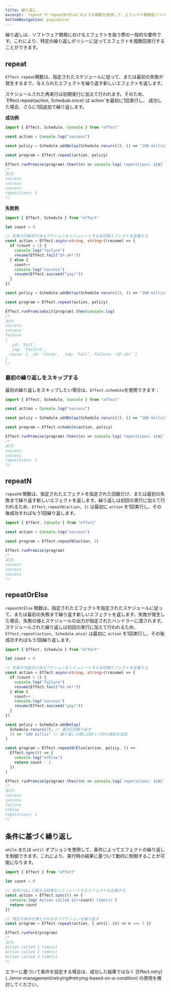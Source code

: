 ```yaml
---
title: 繰り返し
excerpt: `repeat`や`repeatOrElse`のような関数を使用して、エフェクト駆動型ソフトウェア開発における繰り返しの重要性を発見しましょう。特定の条件に従ってエフェクトを複数回実行できる繰り返しポリシーを探求します。エラーに対するオプションのフォールバック戦略を含む、繰り返しアクションを効果的に処理するための`repeat`と`repeatOrElse`の構文と例を学びましょう。
bottomNavigation: pagination
---
```


繰り返しは、ソフトウェア開発におけるエフェクトを扱う際の一般的な要件です。これにより、特定の繰り返しポリシーに従ってエフェクトを複数回実行することができます。

## repeat

`Effect.repeat`関数は、指定されたスケジュールに従って、または最初の失敗が発生するまで、与えられたエフェクトを繰り返す新しいエフェクトを返します。

<Warning>
  スケジュールされた再実行は初期実行に加えて行われます。そのため、
  `Effect.repeat(action, Schedule.once)`は`action`を最初に1回実行し、
  成功した場合、さらに1回追加で繰り返します。
</Warning>

**成功例**

```ts twoslash
import { Effect, Schedule, Console } from "effect"

const action = Console.log("success")

const policy = Schedule.addDelay(Schedule.recurs(2), () => "100 millis")

const program = Effect.repeat(action, policy)

Effect.runPromise(program).then((n) => console.log(`repetitions: ${n}`))
/*
出力:
success
success
success
repetitions: 2
*/
```

**失敗例**

```ts twoslash
import { Effect, Schedule } from "effect"

let count = 0

// 失敗の可能性があるアクションをシミュレートする非同期エフェクトを定義する
const action = Effect.async<string, string>((resume) => {
  if (count > 1) {
    console.log("failure")
    resume(Effect.fail("Uh oh!"))
  } else {
    count++
    console.log("success")
    resume(Effect.succeed("yay!"))
  }
})

const policy = Schedule.addDelay(Schedule.recurs(2), () => "100 millis")

const program = Effect.repeat(action, policy)

Effect.runPromiseExit(program).then(console.log)
/*
出力:
success
success
failure
{
  _id: 'Exit',
  _tag: 'Failure',
  cause: { _id: 'Cause', _tag: 'Fail', failure: 'Uh oh!' }
}
*/
```

### 最初の繰り返しをスキップする

最初の繰り返しをスキップしたい場合は、`Effect.schedule`を使用できます：

```ts twoslash
import { Effect, Schedule, Console } from "effect"

const action = Console.log("success")

const policy = Schedule.addDelay(Schedule.recurs(2), () => "100 millis")

const program = Effect.schedule(action, policy)

Effect.runPromise(program).then((n) => console.log(`repetitions: ${n}`))
/*
出力:
success
success
repetitions: 2
*/
```

## repeatN

`repeatN` 関数は、指定されたエフェクトを指定された回数だけ、または最初の失敗まで繰り返す新しいエフェクトを返します。繰り返しは初回の実行に加えて行われるため、`Effect.repeatN(action, 1)` は最初に `action` を1回実行し、その後成功すればもう1回繰り返します。

```ts twoslash
import { Effect, Console } from "effect"

const action = Console.log("success")

const program = Effect.repeatN(action, 2)

Effect.runPromise(program)
/*
出力:
success
success
success
*/
```

## repeatOrElse

`repeatOrElse` 関数は、指定されたエフェクトを指定されたスケジュールに従って、または最初の失敗まで繰り返す新しいエフェクトを返します。失敗が発生した場合、失敗の値とスケジュールの出力が指定されたハンドラーに渡されます。スケジュールされた繰り返しは初回の実行に加えて行われるため、`Effect.repeat(action, Schedule.once)` は最初に `action` を1回実行し、その後成功すればもう1回繰り返します。

```ts twoslash
import { Effect, Schedule } from "effect"

let count = 0

// 失敗の可能性があるアクションをシミュレートする非同期エフェクトを定義する
const action = Effect.async<string, string>((resume) => {
  if (count > 1) {
    console.log("failure")
    resume(Effect.fail("Uh oh!"))
  } else {
    count++
    console.log("success")
    resume(Effect.succeed("yay!"))
  }
})

const policy = Schedule.addDelay(
  Schedule.recurs(2), // 最大2回繰り返す
  () => "100 millis" // 繰り返しの間に100ミリ秒の遅延を追加
)

const program = Effect.repeatOrElse(action, policy, () =>
  Effect.sync(() => {
    console.log("orElse")
    return count - 1
  })
)

Effect.runPromise(program).then((n) => console.log(`repetitions: ${n}`))
/*
出力:
success
success
failure
orElse
repetitions: 1
*/
```

## 条件に基づく繰り返し

`while` または `until` オプションを使用して、条件によってエフェクトの繰り返しを制御できます。これにより、実行時の結果に基づいて動的に制御することが可能になります。

```ts twoslash
import { Effect } from "effect"

let count = 0

// 各呼び出しで異なる結果をシミュレートするエフェクトを定義する
const action = Effect.sync(() => {
  console.log(`Action called ${++count} time(s)`)
  return count
})

// 特定の条件が満たされるまでアクションを繰り返す
const program = Effect.repeat(action, { until: (n) => n === 3 })

Effect.runFork(program)
/*
出力:
Action called 1 time(s)
Action called 2 time(s)
Action called 3 time(s)
*/
```

<Info>
  エラーに基づいて条件を設定する場合は、成功した結果ではなく
  [Effect.retry](../error-management/retrying#retrying-based-on-a-condition)
  の使用を検討してください。
</Info>
